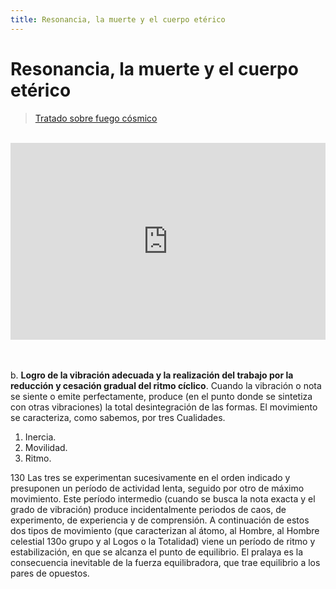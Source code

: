 ```yaml
---
title: Resonancia, la muerte y el cuerpo etérico
---
```


# Resonancia, la muerte y el cuerpo etérico

> [Tratado sobre fuego cósmico](/tratado-sobre-fuego-cosmico/el-cuerpo-eterico-el-prana#es130)

<br/>
<center>
<iframe width="100%" height="315" src="https://www.youtube.com/embed/BH85KeKpNQQ" title="YouTube video player" frameborder="0" allow="accelerometer; autoplay; clipboard-write; encrypted-media; gyroscope; picture-in-picture; web-share" allowfullscreen></iframe>
</center>
<br/>
<br/>

b. **Logro de la vibración adecuada y la realización del trabajo por la reducción y cesación gradual del ritmo cíclico**. Cuando la vibración o nota se siente o emite perfectamente, produce (en el punto donde se sintetiza con otras vibraciones) la total desintegración de las formas. El movimiento se caracteriza, como sabemos, por tres Cualidades.

1. Inercia.
2. Movilidad. 
3. Ritmo.

<p>
<Pin lang="es">130</Pin> Las tres se experimentan sucesivamente en el orden indicado y presuponen un período de actividad lenta, seguido por otro de máximo movimiento. Este período intermedio (cuando se busca la nota exacta y el grado de vibración) produce incidentalmente periodos de caos, de experimento, de experiencia y de comprensión. A continuación de estos dos tipos de movimiento (que caracterizan al átomo, al Hombre, al Hombre celestial <Pin lang="en">130</Pin>o grupo y al Logos o la Totalidad) viene un período de ritmo y estabilización, en que se alcanza el punto de equilibrio. El pralaya es la consecuencia inevitable de la fuerza equilibradora, que trae equilibrio a los pares de opuestos.
</p>
